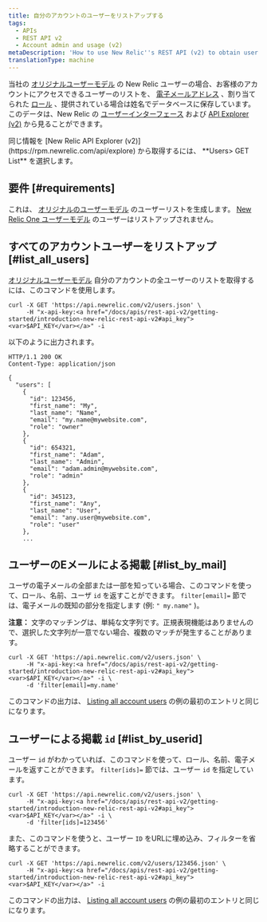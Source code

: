 ```yaml
---
title: 自分のアカウントのユーザーをリストアップする
tags:
  - APIs
  - REST API v2
  - Account admin and usage (v2)
metaDescription: 'How to use New Relic''s REST API (v2) to obtain user names, emails, roles, and IDs for your New Relic account.'
translationType: machine
---
```


当社の [オリジナルユーザーモデル](/docs/accounts/original-accounts-billing/original-product-based-pricing/overview-changes-pricing-user-model/#user-models) の New Relic ユーザーの場合、お客様のアカウントにアクセスできるユーザーのリストを、 [電子メールアドレス](/docs/accounts-partnerships/accounts/account-setup/adding-updating-users) 、割り当てられた [ロール](/docs/accounts-partnerships/accounts/account-setup/users-roles) 、提供されている場合は姓名でデータベースに保存しています。このデータは、New Relic の [ユーザーインターフェース](/docs/accounts-partnerships/accounts/account-setup/adding-updating-users) および [API Explorer (v2)](/docs/apm/apis/api-explorer-v2/parts-api-explorer) から見ることができます。

<Callout variant="tip">
  同じ情報を [New Relic API Explorer (v2)](https://rpm.newrelic.com/api/explore) から取得するには、 **Users> GET List** を選択します。
</Callout>

## 要件 [#requirements]

これは、 [オリジナルのユーザーモデル](/docs/accounts/original-accounts-billing/original-product-based-pricing/overview-changes-pricing-user-model/#user-models) のユーザーリストを生成します。 [New Relic One ユーザーモデル](/docs/accounts/original-accounts-billing/original-product-based-pricing/overview-changes-pricing-user-model/#user-models) のユーザーはリストアップされません。

## すべてのアカウントユーザーをリストアップ [#list_all_users]

[オリジナルユーザーモデル](/docs/accounts/original-accounts-billing/original-product-based-pricing/overview-changes-pricing-user-model/#user-models) 自分のアカウントの全ユーザーのリストを取得するには、このコマンドを使用します。

```
curl -X GET 'https://api.newrelic.com/v2/users.json' \
     -H "x-api-key:<a href="/docs/apis/rest-api-v2/getting-started/introduction-new-relic-rest-api-v2#api_key"><var>$API_KEY</var></a>" -i
```

以下のように出力されます。

```
HTTP/1.1 200 OK
Content-Type: application/json

{
  "users": [
    {
      "id": 123456,
      "first_name": "My",
      "last_name": "Name",
      "email": "my.name@mywebsite.com",
      "role": "owner"
    },
    {
      "id": 654321,
      "first_name": "Adam",
      "last_name": "Admin",
      "email": "adam.admin@mywebsite.com",
      "role": "admin"
    },
    {
      "id": 345123,
      "first_name": "Any",
      "last_name": "User",
      "email": "any.user@mywebsite.com",
      "role": "user"
    },
    ...
```

## ユーザーのEメールによる掲載 [#list_by_mail]

ユーザの電子メールの全部または一部を知っている場合、このコマンドを使って、ロール、名前、ユーザ `id` を返すことができます。 `filter[email]=` 節では、電子メールの既知の部分を指定します (例: `" my.name"` )。

**注意：** 文字のマッチングは、単純な文字列です。正規表現機能はありませんので、選択した文字列が一意でない場合、複数のマッチが発生することがあります。

```
curl -X GET 'https://api.newrelic.com/v2/users.json' \
     -H "x-api-key:<a href="/docs/apis/rest-api-v2/getting-started/introduction-new-relic-rest-api-v2#api_key"><var>$API_KEY</var></a>" -i \
     -d 'filter[email]=my.name'
```

このコマンドの出力は、 [Listing all account users](#list_all_users) の例の最初のエントリと同じになります。

## ユーザーによる掲載 `id` [#list_by_userid]

ユーザー `id` がわかっていれば、このコマンドを使って、ロール、名前、電子メールを返すことができます。 `filter[ids]=` 節では、ユーザー `id` を指定しています。

```
curl -X GET 'https://api.newrelic.com/v2/users.json' \
     -H "x-api-key:<a href="/docs/apis/rest-api-v2/getting-started/introduction-new-relic-rest-api-v2#api_key"><var>$API_KEY</var></a>" -i \
     -d 'filter[ids]=123456'
```

また、このコマンドを使うと、ユーザー `ID` をURLに埋め込み、フィルターを省略することができます。

```
curl -X GET 'https://api.newrelic.com/v2/users/123456.json' \
     -H "x-api-key:<a href="/docs/apis/rest-api-v2/getting-started/introduction-new-relic-rest-api-v2#api_key"><var>$API_KEY</var></a>" -i
```

このコマンドの出力は、 [Listing all account users](#list_all_users) の例の最初のエントリと同じになります。